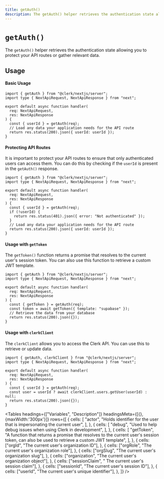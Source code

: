 ```yaml
---
title: getAuth()
description: The getAuth() helper retrieves the authentication state allowing you to protect your API routes or gather relevant data.
---
```



# `getAuth()`

The `getAuth()` helper retrieves the authentication state allowing you to protect your API routes or gather relevant data.

## Usage

#### Basic Usage

```tsx filename="pages/api/example.ts" copy
import { getAuth } from "@clerk/nextjs/server";
import type { NextApiRequest, NextApiResponse } from "next";

export default async function handler(
  req: NextApiRequest,
  res: NextApiResponse
) {
  const { userId } = getAuth(req);
  // Load any data your application needs for the API route
  return res.status(200).json({ userId: userId });
}
```

#### Protecting API Routes

It is important to protect your API routes to ensure that only authenticated users can access them. You can do this by checking if the `userId` is present in the `getAuth()` response.

```tsx filename="pages/api/example.ts" copy
import { getAuth } from "@clerk/nextjs/server";
import type { NextApiRequest, NextApiResponse } from "next";

export default async function handler(
  req: NextApiRequest,
  res: NextApiResponse
) {
  const { userId } = getAuth(req);
  if (!userId) {
    return res.status(401).json({ error: "Not authenticated" });
  }
  // Load any data your application needs for the API route
  return res.status(200).json({ userId: userId });
}
```

#### Usage with `getToken`

The `getToken()` function returns a promise that resolves to the current user's session token. You can also use this function to retrieve a custom JWT template.

```tsx filename="pages/api/example.ts" copy
import { getAuth } from "@clerk/nextjs/server";
import type { NextApiRequest, NextApiResponse } from "next";

export default async function handler(
  req: NextApiRequest,
  res: NextApiResponse
) {
  const { getToken } = getAuth(req);
  const token = await getToken({ template: "supabase" });
  // Retrieve the data from your database
  return res.status(200).json({});
}
```

#### Usage with `clerkClient`

The `clerkClient` allows you to access the Clerk API. You can use this to retrieve or update data.

```tsx filename="pages/api/example.ts" copy
import { getAuth, clerkClient } from "@clerk/nextjs/server";
import type { NextApiRequest, NextApiResponse } from "next";

export default async function handler(
  req: NextApiRequest,
  res: NextApiResponse
) {
  const { userId } = getAuth(req);
  const user = userId ? await clerkClient.users.getUser(userId) : null;
  return res.status(200).json({});
}
```

<Tables
  headings={["Variables", "Description"]}
  headingsMeta={[{}, {maxWidth:'300px'}]}
  rows={[
  {
  cells: [
  "actor",
  "Holds identifier for the user that is impersonating the current user",
  ],
  },
  {
  cells: [
  "debug",
  "Used to help debug issues when using Clerk in development",
  ],
  },
  {
  cells: [
  "getToken",
  "A function that returns a promise that resolves to the current user's session token, can also be used to retrieve a custom JWT template",
  ],
  },
  {
  cells: ["orgId", "The current user's organization ID"],
  },
  {
  cells: ["orgRole", "The current user's organization role"],
  },
  {
  cells: ["orgSlug", "The current user's organization slug"],
  },
  {
  cells: ["organization", "The current user's organization object"],
  },
  {
  cells: ["sessionClaim", " The current user's session claim"],
  },
  {
  cells: ["sessionId", "The current user's session ID"],
  },
  {
  cells: ["userId", "The current user's unique identifier"],
  },
  ]}
/>
